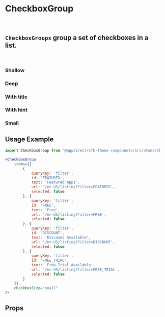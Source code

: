 

<Meta of={CheckboxGroupStories} />

# CheckboxGroup

<br />

## `CheckboxGroups` group a set of checkboxes in a list.

<br />

### Shallow

<Canvas>
  <Story of={CheckboxGroupStories.Shallow} />
</Canvas>

### Deep

<Canvas>
  <Story of={CheckboxGroupStories.Deep} />
</Canvas>

### With title

<Canvas>
  <Story of={CheckboxGroupStories.WithTitle} />
</Canvas>

### With hint

<Canvas>
  <Story of={CheckboxGroupStories.WithHint} />
</Canvas>

### Small

<Canvas>
  <Story of={CheckboxGroupStories.Small} />
</Canvas>

## Usage Example

```jsx
import CheckboxGroup from '@appdirect/sfb-theme-components/src/atoms/checkbox-group/CheckboxGroup';

<CheckboxGroup
    items={[
        {
            queryKey: 'filter',
            id: 'FEATURED',
            text: 'Featured Apps',
            url: '/en-US/listing?filter=FEATURED',
            selected: false
        }, {
            queryKey: 'filter',
            id: 'FREE',
            text: 'Free',
            url: '/en-US/listing?filter=FREE',
            selected: false
        }, {
            queryKey: 'filter',
            id: 'DISCOUNT',
            text: 'Discount Available',
            url: '/en-US/listing?filter=DISCOUNT',
            selected: false
        }, {
            queryKey: 'filter',
            id: 'FREE_TRIAL',
            text: 'Free Trial Available',
            url: '/en-US/listing?filter=FREE_TRIAL',
            selected: false
        }
    ]}
    checkboxSize="small"
/>
```

## Props

<ArgsTable of={CheckboxGroup} />
